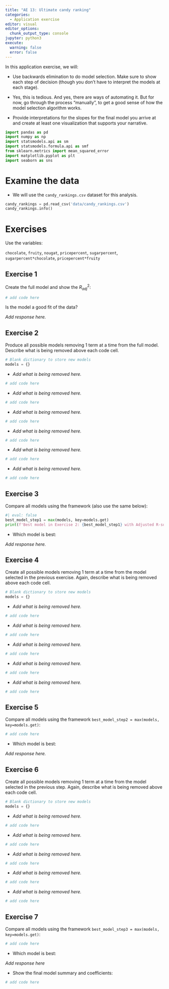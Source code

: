 ```yaml
---
title: "AE 13: Ultimate candy ranking"
categories: 
  - Application exercise
editor: visual
editor_options: 
  chunk_output_type: console
jupyter: python3
execute:
  warning: false
  error: false
---
```


In this application exercise, we will:

-   Use backwards elimination to do model selection.
    Make sure to show each step of decision (though you don't have to interpret the models at each stage).

-   Yes, this is tedious.
    And yes, there are ways of automating it.
    But for now, go through the process "manually", to get a good sense of how the model selection algorithm works.

-   Provide interpretations for the slopes for the final model you arrive at and create at least one visualization that supports your narrative.

```python
import pandas as pd
import numpy as np
import statsmodels.api as sm
import statsmodels.formula.api as smf
from sklearn.metrics import mean_squared_error
import matplotlib.pyplot as plt
import seaborn as sns
```

# Examine the data

-   We will use the `candy_rankings.csv` dataset for this analysis.

```python
candy_rankings = pd.read_csv('data/candy_rankings.csv')
candy_rankings.info()
```

# Exercises

Use the variables:

`chocolate`, `fruity`, `nougat`, `pricepercent`, `sugarpercent`, `sugarpercent*chocolate`, `pricepercent*fruity`

## Exercise 1

Create the full model and show the $R^2_{adj}$:

```python
# add code here
```

Is the model a good fit of the data?

*Add response here.*

## Exercise 2

Produce all possible models removing 1 term at a time from the full model.
Describe what is being removed above each code cell.

```python
# Blank dictionary to store new models
models = {}
```

-   *Add what is being removed here.*

```python
# add code here
```

-   *Add what is being removed here.*

```python
# add code here
```

-   *Add what is being removed here.*

```python
# add code here
```

-   *Add what is being removed here.*

```python
# add code here
```

-   *Add what is being removed here.*

```python
# add code here
```

-   *Add what is being removed here.*

```python
# add code here
```

## Exercise 3

Compare all models using the framework (also use the same below):

```python
#| eval: false
best_model_step1 = max(models, key=models.get)
print(f'Best model in Exercise 2: {best_model_step1} with Adjusted R-squared: {models[best_model_step1]}')
```

-   Which model is best:

*Add response here.*

## Exercise 4

Create all possible models removing 1 term at a time from the model selected in the previous exercise.
Again, describe what is being removed above each code cell.

```python
# Blank dictionary to store new models
models = {}
```

-   *Add what is being removed here.*

```python
# add code here
```

-   *Add what is being removed here.*

```python
# add code here
```

-   *Add what is being removed here.*

```python
# add code here
```

-   *Add what is being removed here.*

```python
# add code here
```

-   *Add what is being removed here.*

```python
# add code here
```

## Exercise 5

Compare all models using the framework `best_model_step2 = max(models, key=models.get)`:

```python
# add code here
```

-   Which model is best:

*Add response here.*

## Exercise 6

Create all possible models removing 1 term at a time from the model selected in the previous step.
Again, describe what is being removed above each code cell.

```python
# Blank dictionary to store new models
models = {}
```

-   *Add what is being removed here.*

```python
# add code here
```

-   *Add what is being removed here.*

```python
# add code here
```

-   *Add what is being removed here.*

```python
# add code here
```

-   *Add what is being removed here.*

```python
# add code here
```

-   *Add what is being removed here.*

```python
# add code here
```

## Exercise 7

Compare all models using the framework `best_model_step3 = max(models, key=models.get)`:

```python
# add code here
```

-   Which model is best:

*Add response here*

-   Show the final model summary and coefficients:

```python
# add code here
```
